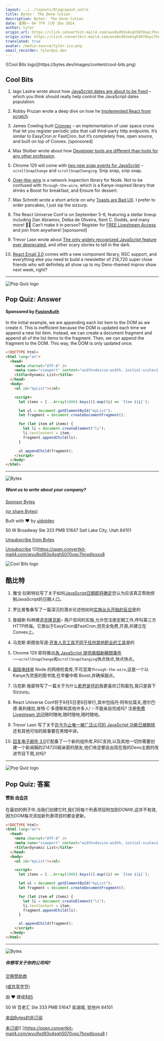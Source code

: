 ```yaml
---
layout: ../../layouts/BlogLayout.astro
title: Bytes： The Deno-lution
description: Bytes： The Deno-lution
date: 星期一 04 下午 八月 26o 2024
author: tyler
origin_url: https://click.convertkit-mail4.com/wvu9xd93o4sgh5070vpc7hnxdlxxxu8/p8hehquzoeevdnhq/aHR0cHM6Ly9ieXRlcy5kZXYvYXJjaGl2ZXMvMzE3
origin_site: https://click.convertkit-mail4.com/wvu9xd93o4sgh5070vpc7hnxdlxxxu8/p8hehquzoeevdnhq/aHR0cHM6Ly9ieXRlcy5kZXYvYXJjaGl2ZXMvMzE3
translated: true
avatar: /media-source/tyler-ico.png
email_recorder: tyler@ui.dev
---
```



<Reference client:only="react" title="Bytes： The Deno-lution" url="https://click.convertkit-mail4.com/wvu9xd93o4sgh5070vpc7hnxdlxxxu8/p8hehquzoeevdnhq/aHR0cHM6Ly9ieXRlcy5kZXYvYXJjaGl2ZXMvMzE3" />

<Detail client:only="react">
	![Cool Bits logo](https://bytes.dev/images/content/cool-bits.png)

## Cool Bits

1.  Iago Lastra wrote about how [JavaScript dates are about to be fixed](https://click.convertkit-mail4.com/wvu9xd93o4sgh5070vpc7hnxdlxxxu8/vqh3hmupr6653gug/aHR0cHM6Ly9kb2NzLnRpbWV0aW1lLmluL2Jsb2cvanMtZGF0ZXMtZmluYWxseS1maXhlZC8=) – which you think should really help control the JavaScript dates population.
    
2.  Robby Pruzan wrote a deep dive on how he [Implemented React from scratch](https://click.convertkit-mail4.com/wvu9xd93o4sgh5070vpc7hnxdlxxxu8/l2heh6u37ppgvwh6/aHR0cHM6Ly93d3cucm9iLmRpcmVjdG9yeS9ibG9nL3JlYWN0LWZyb20tc2NyYXRjaA==).
    
3.  James Cowling built [Cronvex](https://click.convertkit-mail4.com/wvu9xd93o4sgh5070vpc7hnxdlxxxu8/m2h7h6u8zxxr02um/aHR0cHM6Ly93d3cuY3JvbnZleC5jb20vP3JlZj1ieXRlcw==) – an implementation of user space crons that let you register periodic jobs that call third-party http endpoints. It’s similar to EasyCron or FastCron, but it’s completely free, open source, and built on top of Convex. \[sponsored\]
    
4.  Max Stoiber wrote about how [Developer tools are different than tools for any other profession](https://click.convertkit-mail4.com/wvu9xd93o4sgh5070vpc7hnxdlxxxu8/dphehmu0nxx3wvcm/aHR0cHM6Ly9teHN0YnIuY29tL25vdGVzL2RldmVsb3Blci10b29scw==).
    
5.  Chrome 129 will come with [two new snap events for JavaScript](https://click.convertkit-mail4.com/wvu9xd93o4sgh5070vpc7hnxdlxxxu8/e0hph0u0ozzxwvs8/aHR0cHM6Ly9kZXZlbG9wZXIuY2hyb21lLmNvbS9ibG9nL3Njcm9sbC1zbmFwLWV2ZW50cw==) – `scrollSnapChange` and `scrollSnapChanging`. Snip snap, snip snap.
    
6.  [Over-the-wire](https://click.convertkit-mail4.com/wvu9xd93o4sgh5070vpc7hnxdlxxxu8/7qh7h2uo5eegp5tz/aHR0cHM6Ly9naXRodWIuY29tL3ZhZ3V1ZS9vdmVyLXRoZS13aXJl) is a network inspection library for Node. Not to be confused with `Through-the-wire`, which is a Kanye-inspired library that drinks a Boost for breakfast, and Ensure for dessert.
    
7.  Max Schmitt wrote a short article on why [Toasts are Bad UX](https://click.convertkit-mail4.com/wvu9xd93o4sgh5070vpc7hnxdlxxxu8/owhkhwurdeezlvcv/aHR0cHM6Ly9tYXhzY2htaXR0Lm1lL3Bvc3RzL3RvYXN0cy1iYWQtdXg=). I prefer to order pancakes, I just sip the sizzurp.
    
8.  The React Universe Conf is on September 5-6, featuring a stellar lineup including Dan Abramov, Delba de Oliveira, Kent C. Dodds, and many more! 🚀✨ Can’t make it in person? Register for [FREE Livestream Access](https://click.convertkit-mail4.com/wvu9xd93o4sgh5070vpc7hnxdlxxxu8/z2hgh7u3xzzgr2sp/aHR0cHM6Ly93d3cucmVhY3R1bml2ZXJzZWNvbmYuY29tL3RpY2tldHMtMjAyND91dG1fY2FtcGFpZ249Qnl0ZXMmdXRtX2NvbnRlbnQ9TGl2ZXN0cmVhbSZ1dG1fc291cmNlPWVtYWls) and join from anywhere! \[sponsored\]
    
9.  Trevor Lasn wrote about [The only widely recognized JavaScript feature ever deprecated](https://click.convertkit-mail4.com/wvu9xd93o4sgh5070vpc7hnxdlxxxu8/x0hph3uw0mmgdqf5/aHR0cHM6Ly93d3cudHJldm9ybGFzbi5jb20vYmxvZy90aGUtb25seS1qYXZhc2NyaXB0LWZlYXR1cmUtdGhhdC13YXMtZGVwcmVjYXRlZC8=), and other scary stories to tell in the dark.
    
10.  [React Email 3.0](https://click.convertkit-mail4.com/wvu9xd93o4sgh5070vpc7hnxdlxxxu8/6qhehou7e44q63io/aHR0cHM6Ly9yZXNlbmQuY29tL2Jsb2cvcmVhY3QtZW1haWwtMw==) comes with a new component library, RSC support, and everything else you need to build a newsletter of 214,720 super close friends who will definitely all show up to my Deno-themed improv show next week, right?
    

* * *

![Pop Quiz logo](https://bytes.dev/images/content/pop-quiz.png)

## Pop Quiz: Answer

#### Sponsored by [FusionAuth](https://click.convertkit-mail4.com/wvu9xd93o4sgh5070vpc7hnxdlxxxu8/8ghqh3uln884pqtk/aHR0cHM6Ly9mdXNpb25hdXRoLmlvL2Jsb2cvYW5ub3VuY2luZy1mdXNpb25hdXRoLTEtNTI_dXRtX2NhbXBhaWduPWF1ZzI0X25ld3NsZXR0ZXImdXRtX21lZGl1bT1uZXdzbGV0dGVyJnV0bV9zb3VyY2U9Ynl0ZXM=)

In the initial example, we are appending each list item to the DOM as we create it. This is inefficient because the DOM is updated each time we append a new list item. Instead, we can create a document fragment and append all of the list items to the fragment. Then, we can append the fragment to the DOM. This way, the DOM is only updated once.

```html
<!DOCTYPE html>
<html lang="en">
  <head>
    <meta charset="UTF-8" />
    <meta name="viewport" content="width=device-width, initial-scale=1.0" />
    <title>Dynamic List</title>
  </head>
  <body>
    <ul id="myList"></ul>

    <script>
      let items = [...Array(1000).keys()].map((i) => `Item ${i}`);

      let ul = document.getElementById("myList");
      let fragment = document.createDocumentFragment();

      for (let item of items) {
        let li = document.createElement("li");
        li.textContent = item;
        fragment.appendChild(li);
      }

      ul.appendChild(fragment);
    </script>
  </body>
</html>
```

* * *

![Bytes](https://bytes.dev/images/bytes-icon.png)

##### Want us to write about your company?

[Sponsor Bytes](https://click.convertkit-mail4.com/wvu9xd93o4sgh5070vpc7hnxdlxxxu8/kkhmh2ulvpp72pal/aHR0cHM6Ly9ieXRlcy5kZXYvYWR2ZXJ0aXNl)

[(or share Bytes)](https://click.convertkit-mail4.com/wvu9xd93o4sgh5070vpc7hnxdlxxxu8/58hvh8um2wweoef6/aHR0cHM6Ly9ieXRlcy5kZXYvc2hhcmU=)

Built with ❤️ by [uidotdev](https://click.convertkit-mail4.com/wvu9xd93o4sgh5070vpc7hnxdlxxxu8/25h2h9u2wxx5ert3/aHR0cHM6Ly91aS5kZXY=)

50 W Broadway Ste 333 PMB 51647 Salt Lake City, Utah 84101

[Unsubscribe from Bytes](https://click.convertkit-mail4.com/wvu9xd93o4sgh5070vpc7hnxdlxxxu8/qvh8h8urp33x07tl/aHR0cHM6Ly9ieXRlcy5kZXYvdW5zdWJzY3JpYmU=)

[Unsubscribe](https://unsubscribe.convertkit-mail4.com/wvu9xd93o4sgh5070vpc7hnxdlxxxu8) ![](https://open.convertkit-mail4.com/wvu9xd93o4sgh5070vpc7hnxdlxxxu8
</Detail>

![Cool Bits logo](https://bytes.dev/images/content/cool-bits.png)

## 酷比特

1. 雅戈·拉斯特拉写了关于如何[JavaScript日期即将确定](https://click.convertkit-mail4.com/wvu9xd93o4sgh5070vpc7hnxdlxxxu8/vqh3hmupr6653gug/aHR0cHM6Ly9kb2NzLnRpbWV0aW1lLmluL2Jsb2cvanMtZGF0ZXMtZmluYWxseS1maXhlZC8=)您认为应该真正帮助控制JavaScript的日期人口。

2. 罗比普鲁桑写了一篇深沉的潜水论述他如何[实施从头开始的反应](https://click.convertkit-mail4.com/wvu9xd93o4sgh5070vpc7hnxdlxxxu8/l2heh6u37ppgvwh6/aHR0cHM6Ly93d3cucm9iLmRpcmVjdG9yeS9ibG9nL3JlYWN0LWZyb20tc2NyYXRjaA==)是的

3. 詹姆斯·科林建造[克隆克斯](https://click.convertkit-mail4.com/wvu9xd93o4sgh5070vpc7hnxdlxxxu8/m2h7h6u8zxxr02um/aHR0cHM6Ly93d3cuY3JvbnZleC5jb20vP3JlZj1ieXRlcw==)– 用户空间的实施,允许您注册定期工作,呼叫第三方HTTP终端。它类似于EasyCron或FastCron,但完全免费,开源,并建立在Convex上。

4. 马克斯·斯图伯写道:[开发人员工具不同于任何其他职业的工具](https://click.convertkit-mail4.com/wvu9xd93o4sgh5070vpc7hnxdlxxxu8/dphehmu0nxx3wvcm/aHR0cHM6Ly9teHN0YnIuY29tL25vdGVzL2RldmVsb3Blci10b29scw==)是的

5. Chrome 129 即将推出[為 JavaScript 提供兩個新瞬間事件](https://click.convertkit-mail4.com/wvu9xd93o4sgh5070vpc7hnxdlxxxu8/e0hph0u0ozzxwvs8/aHR0cHM6Ly9kZXZlbG9wZXIuY2hyb21lLmNvbS9ibG9nL3Njcm9sbC1zbmFwLWV2ZW50cw==)──`scrollSnapChange`和`scrollSnapChanging`快点快点,快点快点。

6. [超级电线](https://click.convertkit-mail4.com/wvu9xd93o4sgh5070vpc7hnxdlxxxu8/7qh7h2uo5eegp5tz/aHR0cHM6Ly9naXRodWIuY29tL3ZhZ3V1ZS9vdmVyLXRoZS13aXJl)是 Node 的网络检查库,不可混淆`Through-the-wire`,这是一个以Kanye为灵感的图书馆,在早餐中喝 Boost,并确保甜点。

7. 马克斯·施密特写了一篇关于为什么[乾杯是坏的](https://click.convertkit-mail4.com/wvu9xd93o4sgh5070vpc7hnxdlxxxu8/owhkhwurdeezlvcv/aHR0cHM6Ly9tYXhzY2htaXR0Lm1lL3Bvc3RzL3RvYXN0cy1iYWQtdXg=)我更喜欢订购面包,我只是吞下Sizzurp。

8. React Universe Conf将于9月5日至6日举行,其中包括丹·阿布拉莫夫,德尔巴·德·奥利维拉,肯特·C·多德斯和其他许多人! ✨不能亲自完成吗? 注册[免费 Livestream 访问](https://click.convertkit-mail4.com/wvu9xd93o4sgh5070vpc7hnxdlxxxu8/z2hgh7u3xzzgr2sp/aHR0cHM6Ly93d3cucmVhY3R1bml2ZXJzZWNvbmYuY29tL3RpY2tldHMtMjAyND91dG1fY2FtcGFpZ249Qnl0ZXMmdXRtX2NvbnRlbnQ9TGl2ZXN0cmVhbSZ1dG1fc291cmNlPWVtYWls)随时随地,随时随地,随时随地。

9. Trevor Lasn 写了关于[迄今为止唯一被广泛认可的 JavaScript 功能已被删除](https://click.convertkit-mail4.com/wvu9xd93o4sgh5070vpc7hnxdlxxxu8/x0hph3uw0mmgdqf5/aHR0cHM6Ly93d3cudHJldm9ybGFzbi5jb20vYmxvZy90aGUtb25seS1qYXZhc2NyaXB0LWZlYXR1cmUtdGhhdC13YXMtZGVwcmVjYXRlZC8=)还有其他可怕的故事要在黑暗中讲。

10. [回复电子邮件 3.0](https://click.convertkit-mail4.com/wvu9xd93o4sgh5070vpc7hnxdlxxxu8/6qhehou7e44q63io/aHR0cHM6Ly9yZXNlbmQuY29tL2Jsb2cvcmVhY3QtZW1haWwtMw==)它配备了一个新的组件库,RSC支持,以及其他一切你需要创建一个新闻稿的214720超亲密的朋友,他们肯定都会出现在我的Deno主题的改进节目下周,对吗?

***

![Pop Quiz logo](https://bytes.dev/images/content/pop-quiz.png)

## Pop Quiz: 答案

#### 赞助 由[合并](https://click.convertkit-mail4.com/wvu9xd93o4sgh5070vpc7hnxdlxxxu8/8ghqh3uln884pqtk/aHR0cHM6Ly9mdXNpb25hdXRoLmlvL2Jsb2cvYW5ub3VuY2luZy1mdXNpb25hdXRoLTEtNTI_dXRtX2NhbXBhaWduPWF1ZzI0X25ld3NsZXR0ZXImdXRtX21lZGl1bT1uZXdzbGV0dGVyJnV0bV9zb3VyY2U9Ynl0ZXM=)

在最初的例子中,当我们创建它时,我们将每个列表项目附加到DOM中,这并不有效,因为DOM每次添加新列表项目时都会更新。

```html
<!DOCTYPE html>
<html lang="en">
  <head>
    <meta charset="UTF-8" />
    <meta name="viewport" content="width=device-width, initial-scale=1.0" />
    <title>Dynamic List</title>
  </head>
  <body>
    <ul id="myList"></ul>

    <script>
      let items = [...Array(1000).keys()].map((i) => `Item ${i}`);

      let ul = document.getElementById("myList");
      let fragment = document.createDocumentFragment();

      for (let item of items) {
        let li = document.createElement("li");
        li.textContent = item;
        fragment.appendChild(li);
      }

      ul.appendChild(fragment);
    </script>
  </body>
</html>
```

***

![Bytes](https://bytes.dev/images/bytes-icon.png)

##### 你想写关于你的公司吗?

[交换赞助商](https://click.convertkit-mail4.com/wvu9xd93o4sgh5070vpc7hnxdlxxxu8/kkhmh2ulvpp72pal/aHR0cHM6Ly9ieXRlcy5kZXYvYWR2ZXJ0aXNl)

[(或共享字节)](https://click.convertkit-mail4.com/wvu9xd93o4sgh5070vpc7hnxdlxxxu8/58hvh8um2wweoef6/aHR0cHM6Ly9ieXRlcy5kZXYvc2hhcmU=)

由 ❤️ 建成[$85](https://click.convertkit-mail4.com/wvu9xd93o4sgh5070vpc7hnxdlxxxu8/25h2h9u2wxx5ert3/aHR0cHM6Ly91aS5kZXY=)

50 W 百老汇 Ste 333 PMB 51647 盐湖城, 犹他州 84101

[来自Bytes的非订阅](https://click.convertkit-mail4.com/wvu9xd93o4sgh5070vpc7hnxdlxxxu8/qvh8h8urp33x07tl/aHR0cHM6Ly9ieXRlcy5kZXYvdW5zdWJzY3JpYmU=)

[未订阅](https://unsubscribe.convertkit-mail4.com/wvu9xd93o4sgh5070vpc7hnxdlxxxu8)!\[ ]\(https://open.convertkit-mail4.com/wvu9xd93o4sgh5070vpc7hnxdlxxxu8 )


